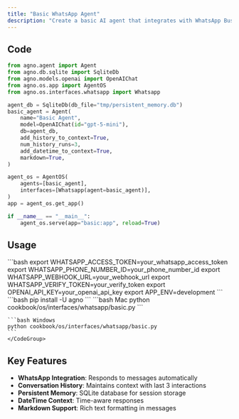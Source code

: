 ```yaml
---
title: "Basic WhatsApp Agent"
description: "Create a basic AI agent that integrates with WhatsApp Business API"
---
```


## Code

```python cookbook/os/interfaces/whatsapp/basic.py
from agno.agent import Agent
from agno.db.sqlite import SqliteDb
from agno.models.openai import OpenAIChat
from agno.os.app import AgentOS
from agno.os.interfaces.whatsapp import Whatsapp

agent_db = SqliteDb(db_file="tmp/persistent_memory.db")
basic_agent = Agent(
    name="Basic Agent",
    model=OpenAIChat(id="gpt-5-mini"),
    db=agent_db,
    add_history_to_context=True,
    num_history_runs=3,
    add_datetime_to_context=True,
    markdown=True,
)

agent_os = AgentOS(
    agents=[basic_agent],
    interfaces=[Whatsapp(agent=basic_agent)],
)
app = agent_os.get_app()

if __name__ == "__main__":
    agent_os.serve(app="basic:app", reload=True)
```

## Usage

<Steps>
  <Snippet file="create-venv-step.mdx" />

  <Step title="Set Environment Variables">
    ```bash
    export WHATSAPP_ACCESS_TOKEN=your_whatsapp_access_token
    export WHATSAPP_PHONE_NUMBER_ID=your_phone_number_id
    export WHATSAPP_WEBHOOK_URL=your_webhook_url
    export WHATSAPP_VERIFY_TOKEN=your_verify_token
    export OPENAI_API_KEY=your_openai_api_key
    export APP_ENV=development
    ```
  </Step>

  <Step title="Install libraries">
    ```bash
    pip install -U agno
    ```
  </Step>

  <Step title="Run Example">
    <CodeGroup>
    ```bash Mac
    python cookbook/os/interfaces/whatsapp/basic.py
    ```

    ```bash Windows
    python cookbook/os/interfaces/whatsapp/basic.py
    ```
    </CodeGroup>
  </Step>
</Steps>

## Key Features

- **WhatsApp Integration**: Responds to messages automatically  
- **Conversation History**: Maintains context with last 3 interactions
- **Persistent Memory**: SQLite database for session storage
- **DateTime Context**: Time-aware responses
- **Markdown Support**: Rich text formatting in messages

